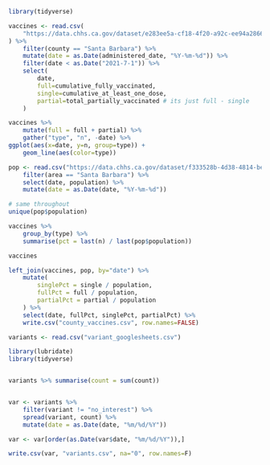```r
library(tidyverse)
```

```r
vaccines <- read.csv(
    "https://data.chhs.ca.gov/dataset/e283ee5a-cf18-4f20-a92c-ee94a2866ccd/resource/130d7ba2-b6eb-438d-a412-741bde207e1c/download/covid19vaccinesbycounty.csv"
) %>%
    filter(county == "Santa Barbara") %>%
    mutate(date = as.Date(administered_date, "%Y-%m-%d")) %>%
    filter(date < as.Date("2021-7-1")) %>%
    select(
        date,
        full=cumulative_fully_vaccinated,
        single=cumulative_at_least_one_dose,
        partial=total_partially_vaccinated # its just full - single
    ) 

vaccines %>%
    mutate(full = full + partial) %>%
    gather("type", "n", -date) %>%
ggplot(aes(x=date, y=n, group=type)) +
    geom_line(aes(color=type))
```

```r
pop <- read.csv("https://data.chhs.ca.gov/dataset/f333528b-4d38-4814-bebb-12db1f10f535/resource/046cdd2b-31e5-4d34-9ed3-b48cdbc4be7a/download/covid19cases_test.csv") %>%
    filter(area == "Santa Barbara") %>%
    select(date, population) %>%
    mutate(date = as.Date(date, "%Y-%m-%d"))

# same throughout
unique(pop$population)

vaccines %>%
    group_by(type) %>%
    summarise(pct = last(n) / last(pop$population)) 

vaccines
```

```r
left_join(vaccines, pop, by="date") %>%
    mutate(
        singlePct = single / population,
        fullPct = full / population,
        partialPct = partial / population
    ) %>%
    select(date, fullPct, singlePct, partialPct) %>%
    write.csv("county_vaccines.csv", row.names=FALSE)
```

```r
variants <- read.csv("variant_googlesheets.csv")

library(lubridate)
library(tidyverse)


variants %>% summarise(count = sum(count))


var <- variants %>%
    filter(variant != "no_interest") %>%
    spread(variant, count) %>%
    mutate(date = as.Date(date, "%m/%d/%Y"))

var <- var[order(as.Date(var$date, "%m/%d/%Y")),]

write.csv(var, "variants.csv", na="0", row.names=F)
```


